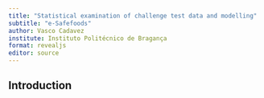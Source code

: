 ```yaml
---
title: "Statistical examination of challenge test data and modelling"
subtitle: "e-Safefoods"
author: Vasco Cadavez
institute: Instituto Politécnico de Bragança
format: revealjs
editor: source
---
```


## Introduction
